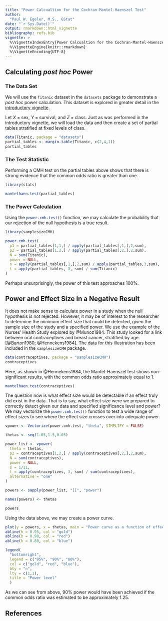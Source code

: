 ```yaml
---
title: "Power Calcualtion for the Cochran-Mantel-Haenszel Test"
author:
  "Paul W. Egeler, M.S., GStat"
date: "`r Sys.Date()`"
output: rmarkdown::html_vignette
bibliography: refs.bib
vignette: >
  %\VignetteIndexEntry{Power Calcualtion for the Cochran-Mantel-Haenszel Test}
  %\VignetteEngine{knitr::rmarkdown}
  %\VignetteEncoding{UTF-8}
---
```

<!--
May someday want output:
  pdf_document
  rmarkdown::html_vignette
  word_document
-->

## Calculating *post hoc* Power

### The Data Set

We will use the `Titanic`{.r} dataset in the `datasets`{.r} package to demonstrate a *post hoc* power calculation. This dataset is explored in greater detail in the [introductory vignette](introduction.html).

Let $X$ = sex, $Y$ = survival, and $Z$ = class. Just as was performed in the introductory vignette, we will load the data and then create a set of partial tables stratified at fixed levels of class.

```r
data(Titanic, package = "datasets")
partial_tables <- margin.table(Titanic, c(2,4,1))
partial_tables
```

### The Test Statistic

Performing a CMH test on the partial tables above shows that there is strong evidence that the common odds ratio is greater than one.

```r
library(stats)

mantelhaen.test(partial_tables)
```

### The Power Calculation

Using the `power.cmh.test()`{.r} function, we may calculate the probability that our rejection of the null hypothesis is a true result.

```r
library(samplesizeCMH)

power.cmh.test(
  p1 = partial_tables[1,1,] / apply(partial_tables[,1,],2,sum),
  p2 = partial_tables[1,2,] / apply(partial_tables[,2,],2,sum),
  N = sum(Titanic),
  power = NULL,
  s = apply(partial_tables[,1,],2,sum) / apply(partial_tables,3,sum),
  t = apply(partial_tables, 3, sum) / sum(Titanic)
)

```

Perhaps unsurprisingly, the power of this test approaches 100%.

## Power and Effect Size in a Negative Result

It does not make sense to calculate power in a study when the null hypothesis is not rejected. However, it may be of interest to the researcher to determine the minimum effect size that could be detected, given the sample size of the study and a specified power. We use the example of the Nurses' Health Study explored by @Munoz1984. This study looked for a link between oral contraceptives and breast cancer, stratified by age [@Barton1980; @Hennekens1984]. The data for this illustration has been included in the `samplesizeCMH` package.

```r
data(contraceptives, package = "samplesizeCMH")
contraceptives
```


Here, as shown in @Hennekens1984, the Mantel-Haenszel test shows non-significant results, with the common odds ratio approximately equal to 1.

```r
mantelhaen.test(contraceptives)
```

The question now is what effect size would be detectable if an effect truly did exist in the data. That is to say, what effect size were we prepared to correctly detect given our data and specified significance level and power? We may vectorize the `power.cmh.test()`{.r} function to test a wide range of effect sizes to see where the effect size crosses over into adequate power.

```r
vpower <- Vectorize(power.cmh.test, "theta", SIMPLIFY = FALSE)

thetas <- seq(1.05,1.5,0.05)

power_list <- vpower(
  theta = thetas,
  p2 = contraceptives[1,2,] / apply(contraceptives[,2,],2,sum),
  N = sum(contraceptives),
  power = NULL,
  s = 1/11,
  t = apply(contraceptives, 3, sum) / sum(contraceptives),
  alternative = "one"
)

powers <- sapply(power_list, "[[", "power")

names(powers) <- thetas

powers
```

Using the data above, we may create a power curve.

```r
plot(y = powers, x = thetas, main = "Power curve as a function of effect size")
abline(h = 0.95, col = "gold")
abline(h = 0.90, col = "red")
abline(h = 0.80, col = "blue")

legend(
  "bottomright", 
  legend = c("95%", "90%", "80%"), 
  col = c("gold", "red", "blue"),
  bty = "n",
  lty = c(1,1),
  title = "Power level"
  )
```

As we can see from above, 90% power would have been achieved if the common odds ratio was estimated to be approximately 1.25.

## References
